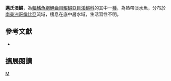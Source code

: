 {{Speciesbox 
| taxon = Austrofundulus myersi
| status = NE
| status_system = IUCN3.1
| authority =  [[Dahl|Dahl]], 1958
| synonyms = 
}}
'''邁氏澳鱂'''，為[[輻鰭魚綱|輻鰭魚綱]][[鯉齒目|鯉齒目]][[鰕鱂亞目|鰕鱂亞目]][[溪鱂科|溪鱂科]]的其中一[[種|種]]，為熱帶淡水魚，分布於[[南美洲|南美洲]][[哥倫比亞|哥倫比亞]]流域，棲息在底中層水域，生活習性不明。
== 參考文獻 ==
*{{FishBase_species|genus=Austrofundulus|species=myersi |year=2014|month=8}}

== 擴展閱讀 ==
{{refbegin}}
{{wikispecies-inline|Austrofundulus myersi |邁氏澳鱂}}
{{refend}}
{{Taxonbar|from=Q8209513}}

[[Category:澳鱂屬|M]]


{{魚類小作品}}
